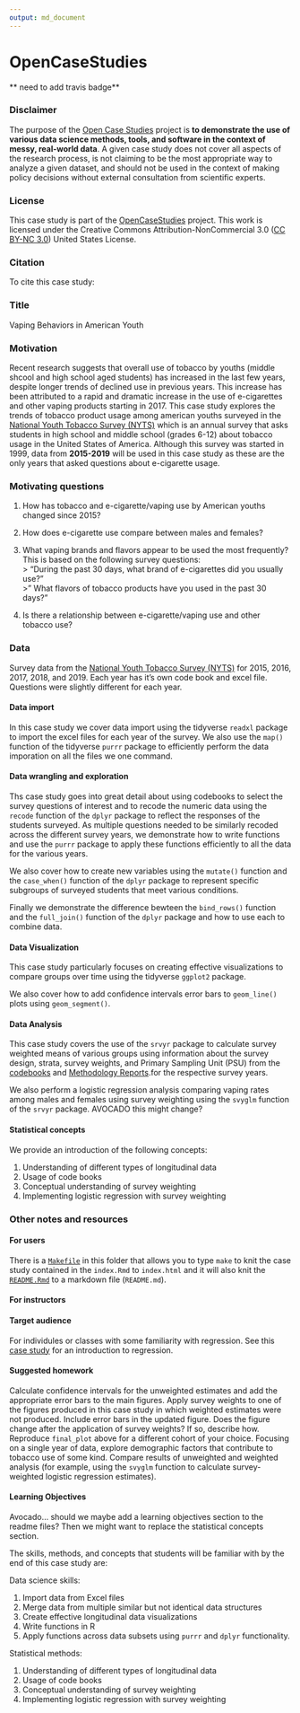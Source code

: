 ```yaml
---
output: md_document
---
```


<!-- README.md is generated from README.Rmd. Please edit that file -->

# OpenCaseStudies

** need to add travis badge** 

### Disclaimer 

The purpose of the [Open Case
Studies](https://opencasestudies.github.io) project is **to demonstrate
the use of various data science methods, tools, and software in the
context of messy, real-world data**. A given case study does not cover
all aspects of the research process, is not claiming to be the most
appropriate way to analyze a given dataset, and should not be used in
the context of making policy decisions without external consultation
from scientific experts.

### License 

This case study is part of the [OpenCaseStudies](https://opencasestudies.github.io) project. 
This work is licensed under the Creative Commons Attribution-NonCommercial 3.0 ([CC BY-NC 3.0](https://creativecommons.org/licenses/by-nc/3.0/us/)) United States License.

### Citation 

To cite this case study:


### Title 

Vaping Behaviors in American Youth

### Motivation 

Recent research suggests that overall use of tobacco by youths (middle shcool and high school aged students) has increased in the last few years, despite longer trends of declined use in previous years. This increase has been attributed to a rapid and dramatic increase in the use of e-cigarettes and other vaping products starting in 2017. This case study explores the trends of tobacco product usage among american youths surveyed in the [National Youth Tobacco Survey (NYTS)](https://www.cdc.gov/tobacco/data_statistics/surveys/nyts/index.htm){target="_blank"} which is an annual survey that asks students in high school and middle school (grades 6-12) about tobacco usage in the United States of America. Although this survey was started in 1999, data from **2015-2019** will be used in this case study as these are the only years that asked questions about e-cigarette usage.

### Motivating questions

1) How has tobacco and e-cigarette/vaping use by American youths changed since 2015?
2) How does e-cigarette use compare between males and females?
3) What vaping brands and flavors appear to be used the most frequently?  
This is based on the following survey questions:   
> "During the past 30 days, what brand of e-cigarettes did you usually use?"   
>" What flavors of tobacco products have you used in the past
30 days?" 

4) Is there a relationship between e-cigarette/vaping use and other tobacco use?

### Data
Survey data from the [National Youth Tobacco Survey (NYTS)](https://www.cdc.gov/tobacco/data_statistics/surveys/nyts/index.htm){target="_blank"} for 2015, 2016, 2017, 2018, and 2019. Each year has it's own code book and excel file. Questions were slightly different for each year. 

#### Data import 

In this case study we cover data import using the tidyverse `readxl` package to import the excel files for each year of the survey. We also use the `map()` function of the tidyverse `purrr` package to efficiently perform the data imporation on all the files we one command.

#### Data wrangling and exploration

Ths case study goes into great detail about using codebooks to select the survey questions of interest and to recode the numeric data using the `recode` function of the `dplyr` package to reflect the responses of the students surveyed. As multiple questions needed to be similarly recoded across the different survey years, we demonstrate how to write functions and use the `purrr` package to apply these functions efficiently to all the data for the various years. 

We also cover how to create new variables using the `mutate()` function and the `case_when()` function of the `dplyr` package to represent specific subgroups of surveyed students that meet various conditions.

Finally we demonstrate the difference bewteen the `bind_rows()` function and the `full_join()` function of the `dplyr` package and how to use each to combine data.

#### Data Visualization

This case study particularly focuses on creating effective visualizations to compare groups over time using the tidyverse `ggplot2` package. 

We also cover how to add confidence intervals error bars to `geom_line()` plots using `geom_segment()`.

#### Data Analysis

This case study covers the use of the `srvyr` package to calculate survey weighted means of various groups using information about the survey design, strata, survey weights, and Primary Sampling Unit (PSU) from the [codebooks](https://www.cdc.gov/tobacco/data_statistics/surveys/nyts/index.htm){target="_blank"} and [Methodology Reports](./docs/2019-nyts-dataset-and-codebook-microsoft-excel/2019-nyts-methodology-report-p.pdf){target="_blank"}.for the respective survey years.

We also perform a logistic regression analysis comparing vaping rates among males and females using survey weighting using the `svyglm` function of the `srvyr` package. AVOCADO this might change?

#### Statistical concepts

We provide an introduction of the following concepts:

1. Understanding of different types of longitudinal data 
2. Usage of code books
3. Conceptual understanding of survey weighting
4. Implementing logistic regression with survey weighting

### Other notes and resources 

#### For users 

There is a [`Makefile`](Makefile) in this folder that allows you to type `make` to knit the case study contained in the `index.Rmd` to `index.html` and it will also knit the [`README.Rmd`](README.Rmd) to a markdown file (`README.md`). 

#### For instructors

#### Target audience 

For individules or classes with some familiarity with regression. See this [case study](https://opencasestudies.github.io/ocs-bp-diet/){target="_blank"} for an introduction to regression. 

#### Suggested homework

Calculate confidence intervals for the unweighted estimates and add the appropriate error bars to the main figures. 
Apply survey weights to one of the figures produced in this case study in which weighted estimates were not produced. Include error bars in the updated figure. 
    Does the figure change after the application of survey weights? 
    If so, describe how.  
Reproduce `final_plot` above for a different cohort of your choice. 
Focusing on a single year of data, explore demographic factors that contribute to tobacco use of some kind. Compare results of unweighted and weighted analysis (for example, using the `svyglm` function to calculate survey-weighted logistic regression estimates). 

#### Learning Objectives
Avocado... should we maybe add a learning objectives section to the readme files? Then we might want to replace the statistical concepts section.

The skills, methods, and concepts that students will be familiar with by the end of this case study are:

Data science skills:

1. Import data from Excel files
2. Merge data from multiple similar but not identical data structures
3. Create effective longitudinal data visualizations
4. Write functions in R
5. Apply functions across data subsets using `purrr` and `dplyr` functionality.

Statistical methods:

1. Understanding of different types of longitudinal data 
2. Usage of code books
3. Conceptual understanding of survey weighting
4. Implementing logistic regression with survey weighting
